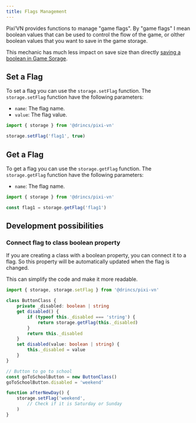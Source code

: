 ```yaml
---
title: Flags Management
---
```


Pixi’VN provides functions to manage "game flags". By "game flags" I mean boolean values that can be used to control the flow of the game, or olther boolean values that you want to save in the game storage.

This mechanic has much less impact on save size than directly [saving a boolean in Game Sorage](/start/storage#set-a-variable-in-the-game-storage).

## Set a Flag

To set a flag you can use the `storage.setFlag` function. The `storage.setFlag` function have the following parameters:

* `name`: The flag name.
* `value`: The flag value.

```typescript
import { storage } from '@drincs/pixi-vn'

storage.setFlag('flag1', true)
```

## Get a Flag

To get a flag you can use the `storage.getFlag` function. The `storage.getFlag` function have the following parameters:

* `name`: The flag name.

```typescript
import { storage } from '@drincs/pixi-vn'

const flag1 = storage.getFlag('flag1')
```

## Development possibilities

### Connect flag to class boolean property

If you are creating a class with a boolean property, you can connect it to a flag. So this property will be automatically updated when the flag is changed.

This can simplify the code and make it more readable.

```typescript
import { storage, storage.setFlag } from '@drincs/pixi-vn'

class ButtonClass {
    private _disabled: boolean | string
    get disabled() {
        if (typeof this._disabled === 'string') {
            return storage.getFlag(this._disabled)
        }
        return this._disabled
    }
    set disabled(value: boolean | string) {
        this._disabled = value
    }
}
```

```typescript
// Button to go to school
const goToSchoolButton = new ButtonClass()
goToSchoolButton.disabled = 'weekend'

function afterNewDay() {
    storage.setFlag('weekend', 
        // Check if it is Saturday or Sunday
    )
}
```
